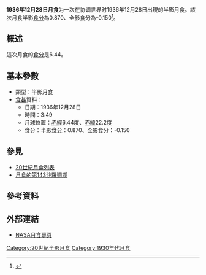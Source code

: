 {{vfd|沒有足夠的可靠資料來源能夠讓這個條目符合[[Wikipedia:關注度|Wikipedia:關注度]]中的標準|date=2022/06/08}}
{{Notability|time=2022-05-09T08:04:42+00:00}}
{{Infobox lunar eclipse
| date        = 1936年12月28日
| time        = 3:49
| nature     = 半影月食
| saros       = 143
| gamma           = -1.097
| magnitude      = 半影食分：0.870<br/>全影食分：-0.150
| par_duration   = 
| tot_duration    = 
| chart               = Lunar eclipse chart close-1936Dec28.png
}}
'''1936年12月28日月食'''为一次在协调世界时1936年12月28日出現的半影月食。該次月食半影[[食分|食分]]為0.870、全影食分為-0.150<ref name="nasa_catalog_list">{{cite web|url=http://eclipse.gsfc.nasa.gov/LEcat/LE1901-2000.html|title=Lunar Eclipses: 1901 to 2000|language=en|publisher=[[NASA|NASA]]|archiveurl=https://web.archive.org/web/20080331031357/http://eclipse.gsfc.nasa.gov/LEcat/LE1901-2000.html|archivedate=2008-03-31|deadurl=yes|accessdate=2016-09-10}}</ref>。

== 概述 ==
這次月食的[[食分|食分]]是6.44。

== 基本參數 ==
{{NoteUTC}}
* 類型：半影月食
*[[食甚|食甚]]資料：
** 日期：1936年12月28日
** 時間：3:49
** 月球位置：[[赤經|赤經]]6.44度、[[赤緯|赤緯]]22.2度
** 食分：半影[[食分|食分]]：0.870、全影食分：-0.150


== 參見 ==
{{portal box|天文學}}
* [[20世紀月食列表|20世紀月食列表]]
* [[月食的第143沙羅週期|月食的第143沙羅週期]]

== 參考資料 ==
{{reflist}}

== 外部連結 ==
* [http://eclipse.gsfc.nasa.gov/lunar.html NASA月食專頁]{{Wayback|url=http://eclipse.gsfc.nasa.gov/lunar.html |date=20181231235927 }}{{en icon}}
{{Lunar-eclipse-stub}}
{{月食}}

[[Category:20世紀半影月食|Category:20世紀半影月食]]
[[Category:1930年代月食|Category:1930年代月食]]